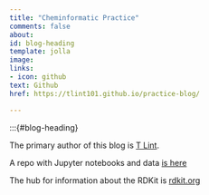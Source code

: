 ```yaml
---
title: "Cheminformatic Practice"
comments: false
about:
id: blog-heading
template: jolla
image:
links:
- icon: github
text: Github
href: https://tlint101.github.io/practice-blog/

---
```



:::{#blog-heading}

The primary author of this blog is [T Lint](https://github.com/tlint101).

A repo with Jupyter notebooks and data [is here](https://tlint101.github.io/practice-blog/)

The hub for information about the RDKit is [rdkit.org](https://www.rdkit.org)


